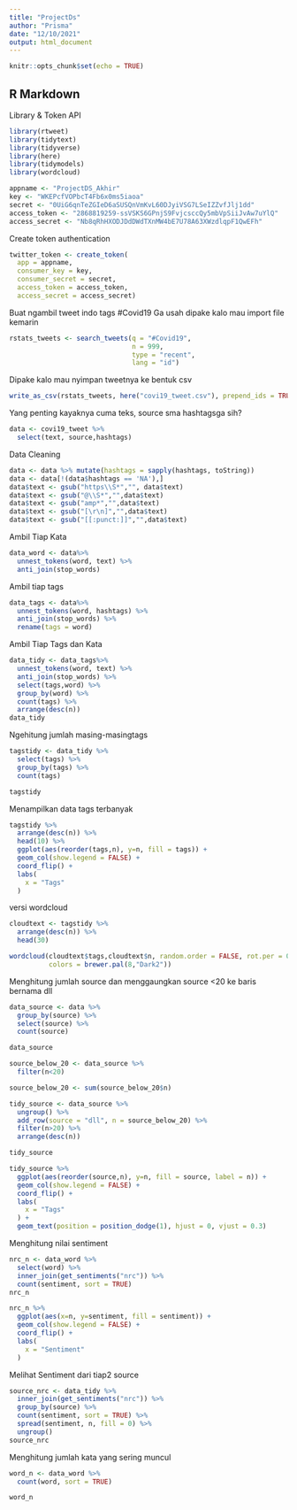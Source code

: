 ```yaml
---
title: "ProjectDs"
author: "Prisma"
date: "12/10/2021"
output: html_document
---
```


```r
knitr::opts_chunk$set(echo = TRUE)
```

## R Markdown

Library & Token API
```r
library(rtweet)
library(tidytext)
library(tidyverse)
library(here)
library(tidymodels)
library(wordcloud)

appname <- "ProjectDS_Akhir"
key <- "WKEPcfVOPbcT4Fb6x0ms5iaoa"
secret <- "0UiG6qnTeZGIeD6aSUSQnVmKvL60DJyiVSG7LSeIZZvfJlj1dd"
access_token <- "2868819259-ssVSKS6GPnjS9FvjcsccQy5mbVpSiiJvAw7uYlQ"
access_secret <- "Nb8qRhHXODJDdDWdTXnMW4bE7U78A63XWzdlqpF1QwEFh" 
```

Create token  authentication

```r
twitter_token <- create_token(
  app = appname,
  consumer_key = key,
  consumer_secret = secret,
  access_token = access_token,
  access_secret = access_secret)
```

Buat ngambil tweet indo tags #Covid19
Ga usah dipake kalo mau import file kemarin

```r
rstats_tweets <- search_tweets(q = "#Covid19",
                               n = 999,
                               type = "recent",
                               lang = "id")
```
Dipake kalo mau nyimpan tweetnya ke bentuk csv

```r
write_as_csv(rstats_tweets, here("covi19_tweet.csv"), prepend_ids = TRUE, na = "",fileEncoding = "UTF-8")
```

Yang penting kayaknya cuma teks, source sma hashtagsga sih?

```r
data <- covi19_tweet %>%
  select(text, source,hashtags)
```
Data Cleaning

```r
data <- data %>% mutate(hashtags = sapply(hashtags, toString))
data <- data[!(data$hashtags == 'NA'),]
data$text <- gsub("https\\S*","", data$text)
data$text <- gsub("@\\S*","",data$text)
data$text <- gsub("amp*","",data$text)
data$text <- gsub("[\r\n]","",data$text)
data$text <- gsub("[[:punct:]]","",data$text)
```

Ambil Tiap Kata

```r
data_word <- data%>%
  unnest_tokens(word, text) %>%
  anti_join(stop_words) 
```
Ambil tiap tags
```r
data_tags <- data%>%
  unnest_tokens(word, hashtags) %>%
  anti_join(stop_words) %>%
  rename(tags = word)
```
Ambil Tiap Tags dan Kata
```r
data_tidy <- data_tags%>%
  unnest_tokens(word, text) %>%
  anti_join(stop_words) %>%
  select(tags,word) %>%
  group_by(word) %>%
  count(tags) %>%
  arrange(desc(n)) 
data_tidy
```
Ngehitung jumlah masing-masingtags
```r
tagstidy <- data_tidy %>%
  select(tags) %>%
  group_by(tags) %>%
  count(tags) 

tagstidy
```
Menampilkan data tags terbanyak
```r
tagstidy %>%
  arrange(desc(n)) %>%
  head(10) %>%
  ggplot(aes(reorder(tags,n), y=n, fill = tags)) +
  geom_col(show.legend = FALSE) +
  coord_flip() +
  labs(
    x = "Tags"
  )
```
versi wordcloud
```r
cloudtext <- tagstidy %>%
  arrange(desc(n)) %>%
  head(30)

wordcloud(cloudtext$tags,cloudtext$n, random.order = FALSE, rot.per = 0.25,
          colors = brewer.pal(8,"Dark2"))
```

Menghitung jumlah source dan menggaungkan source <20 ke baris bernama  dll
```r
data_source <- data %>% 
  group_by(source) %>%
  select(source) %>%
  count(source)

data_source

source_below_20 <- data_source %>%
  filter(n<20) 

source_below_20 <- sum(source_below_20$n)

tidy_source <- data_source %>%
  ungroup() %>%
  add_row(source = "dll", n = source_below_20) %>%
  filter(n>20) %>%
  arrange(desc(n))

tidy_source
```
```r
tidy_source %>%
  ggplot(aes(reorder(source,n), y=n, fill = source, label = n)) +
  geom_col(show.legend = FALSE) +
  coord_flip() +
  labs(
    x = "Tags"
  ) + 
  geom_text(position = position_dodge(1), hjust = 0, vjust = 0.3)
```
Menghitung nilai sentiment

```r
nrc_n <- data_word %>% 
  select(word) %>%
  inner_join(get_sentiments("nrc")) %>%
  count(sentiment, sort = TRUE)
nrc_n
```

```r
nrc_n %>%
  ggplot(aes(x=n, y=sentiment, fill = sentiment)) +
  geom_col(show.legend = FALSE) +
  coord_flip() +
  labs(
    x = "Sentiment"
  )
```

Melihat Sentiment dari  tiap2 source
```r
source_nrc <- data_tidy %>% 
  inner_join(get_sentiments("nrc")) %>%
  group_by(source) %>%
  count(sentiment, sort = TRUE) %>%
  spread(sentiment, n, fill = 0) %>%
  ungroup()
source_nrc
```
Menghitung jumlah kata yang sering muncul
```r
word_n <- data_word %>%
  count(word, sort = TRUE)

word_n
```